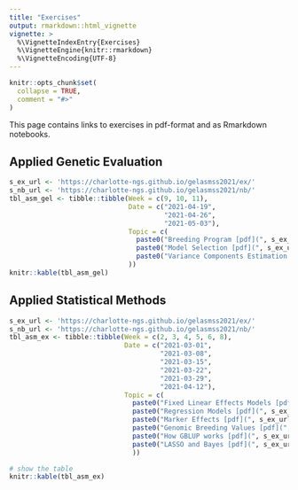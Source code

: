 ```yaml
---
title: "Exercises"
output: rmarkdown::html_vignette
vignette: >
  %\VignetteIndexEntry{Exercises}
  %\VignetteEngine{knitr::rmarkdown}
  %\VignetteEncoding{UTF-8}
---
```


```r
knitr::opts_chunk$set(
  collapse = TRUE,
  comment = "#>"
)
```

This page contains links to exercises in pdf-format and as Rmarkdown notebooks.

## Applied Genetic Evaluation

```r
s_ex_url <- 'https://charlotte-ngs.github.io/gelasmss2021/ex/'
s_nb_url <- 'https://charlotte-ngs.github.io/gelasmss2021/nb/'
tbl_asm_gel <- tibble::tibble(Week = c(9, 10, 11),
                              Date = c("2021-04-19",
                                       "2021-04-26",
                                       "2021-05-03"),
                              Topic = c(
                                paste0("Breeding Program [pdf](", s_ex_url, "gel_ex01.pdf) | [nb](", s_nb_url, "gel_ex01_nb_src.nb.html)", collapse = ""),
                                paste0("Model Selection [pdf](", s_ex_url, "gel_ex02.pdf) | [nb](", s_nb_url, "gel_ex02_nb_src.nb.html)", collapse = ""),
                                paste0("Variance Components Estimation [pdf](", s_ex_url, "gel_ex03.pdf) | [nb](", s_nb_url, "gel_ex03_nb_src.nb.html)", collapse = "")
                              ))
knitr::kable(tbl_asm_gel)
```


## Applied Statistical Methods

```r
s_ex_url <- 'https://charlotte-ngs.github.io/gelasmss2021/ex/'
s_nb_url <- 'https://charlotte-ngs.github.io/gelasmss2021/nb/'
tbl_asm_ex <- tibble::tibble(Week = c(2, 3, 4, 5, 6, 8),
                             Date = c("2021-03-01",
                                      "2021-03-08",
                                      "2021-03-15",
                                      "2021-03-22",
                                      "2021-03-29",
                                      "2021-04-12"),
                             Topic = c(
                               paste0("Fixed Linear Effects Models [pdf](", s_ex_url, "asm-w02-ex01.pdf) | [nb](", s_ex_url, "asm-w02-ex01_nb.nb.html)", collapse = ''),
                               paste0("Regression Models [pdf](", s_ex_url, "asm_ex02.pdf) | [nb](", s_nb_url, "asm_ex02_nb.nb.html)", collapse = ''),
                               paste0("Marker Effects [pdf](", s_ex_url, "asm_ex03.pdf) | [nb](", s_nb_url, "asm_ex03_nb.nb.html)", collapse = ''),
                               paste0("Genomic Breeding Values [pdf](", s_ex_url, "asm_ex04.pdf) | [nb](", s_nb_url, "asm_ex04_nb.nb.html)", collapse = ''),
                               paste0("How GBLUP works [pdf](", s_ex_url, "asm_ex05.pdf) | [nb](", s_nb_url, "asm_ex05_nb.nb.html)", collapse = ''),
                               paste0("LASSO and Bayes [pdf](", s_ex_url, "asm_ex06.pdf) | [nb](", s_nb_url, "asm_ex06_nb_src.nb.html)", collapse = "")
                               ))

# show the table
knitr::kable(tbl_asm_ex)
```

